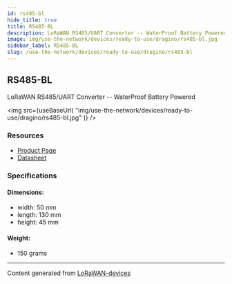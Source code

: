 ```yaml
---
id: rs485-bl
hide_title: true
title: RS485-BL
description: LoRaWAN RS485/UART Converter -- WaterProof Battery Powered
image: img/use-the-network/devices/ready-to-use/dragino/rs485-bl.jpg
sidebar_label: RS485-BL
slug: /use-the-network/devices/ready-to-use/dragino/rs485-bl
---
```



## RS485-BL

LoRaWAN RS485/UART Converter -- WaterProof Battery Powered

<img
  src={useBaseUrl(
    "img/use-the-network/devices/ready-to-use/dragino/rs485-bl.jpg"
  )}
/>

### Resources

- [Product Page](http://www.dragino.com/products/lora-lorawan-end-node/item/167-rs485-bl.html)
- [Datasheet](http://www.dragino.com/downloads/index.php?dir=LoRa_End_Node/RS485-BL/&file=Datasheet_RS485-BL_WaterProof_BatteryPower_RS485_UART_to_LoRaWAN_Converter.pdf)

### Specifications

#### Dimensions:

- width: 50 mm
- length: 130 mm
- height: 45 mm

#### Weight:

- 150 grams

---

Content generated from
[LoRaWAN-devices](https://github.com/TheThingsNetwork/lorawan-devices)
